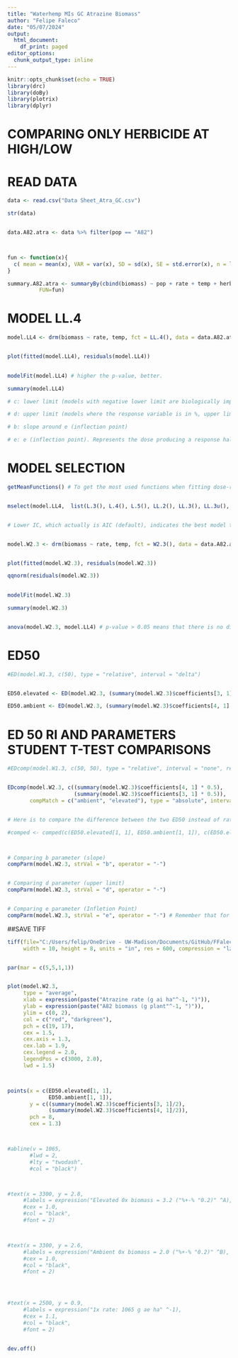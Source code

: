 ```yaml
---
title: "Waterhemp MIs GC Atrazine Biomass"
author: "Felipe Faleco"
date: "05/07/2024"
output:
  html_document:
    df_print: paged
editor_options: 
  chunk_output_type: inline
---
```


```r

knitr::opts_chunk$set(echo = TRUE)
library(drc)
library(doBy)
library(plotrix)
library(dplyr)

```


# COMPARING ONLY HERBICIDE AT HIGH/LOW

# READ DATA

```r

data <- read.csv("Data Sheet_Atra_GC.csv")

str(data)


data.A82.atra <- data %>% filter(pop == "A82")



fun <- function(x){
  c( mean = mean(x), VAR = var(x), SD = sd(x), SE = std.error(x), n = length(x))
}

summary.A82.atra <- summaryBy(cbind(biomass) ~ pop + rate + temp + herb, data = subset(data.A82.atra),
          FUN=fun)


```



# MODEL LL.4

```r

model.LL4 <- drm(biomass ~ rate, temp, fct = LL.4(), data = data.A82.atra, type = "continuous")


plot(fitted(model.LL4), residuals(model.LL4))

                
modelFit(model.LL4) # higher the p-value, better.

summary(model.LL4) 

# c: lower limit (models with negative lower limit are biologically impossible. E.g., negative biomass, negative % biomass reduction, or negative % control)

# d: upper limit (models where the response variable is in %, upper limit bigger than 100% are biologically impossible. E.g., % biomass reduction, % control)

# b: slope around e (inflection point)

# e: e (inflection point). Represents the dose producing a response halfway between the u and l parameters (ED50)

```



# MODEL SELECTION

```r

getMeanFunctions() # To get the most used functions when fitting dose-response curves.


mselect(model.LL4,  list(L.3(), L.4(), L.5(), LL.2(), LL.3(), LL.3u(), LL.4(), LL.5(), W1.2(), W1.3(), W1.4(), W2.2(), W2.3(), W2.4(), BC.4(), BC.5(), LL2.2(), LL2.3(), LL2.3u(), LL2.4(), LL2.5(), AR.2(), AR.3(), MM.2(), MM.3(), baro5()), linreg = T)


# Lower IC, which actually is AIC (default), indicates the best model to be used. On the other hand, the highest the Lack of Fit, better the model. The two-, three-, and four-parameter log-logistic models are are symmetrical around the inflection point (parameter "e") while others (e.g. fiveparameter log-logistic, Gompertz, and Weibull) are asymmetrical. In symmetrical models, the parameter "e" and relative ED50 are identical, that is, they both indicate the dose that reduces the response midway between the upper and lower limits. In asymmetrical models, however, the parameter "e" does not have the same meaning as in symmetrical models, even though it is still the location of the inflection point. Therefore, in asymmetrical models, ED50 should be estimated as "absolute" and not relative.


model.W2.3 <- drm(biomass ~ rate, temp, fct = W2.3(), data = data.A82.atra, type = "continuous")


plot(fitted(model.W2.3), residuals(model.W2.3))

qqnorm(residuals(model.W2.3))

                
modelFit(model.W2.3)

summary(model.W2.3) 


anova(model.W2.3, model.LL4) # p-value > 0.05 means that there is no difference between models. Therefore, we can use model LL.3

```



# ED50

```r

#ED(model.W1.3, c(50), type = "relative", interval = "delta")


ED50.elevated <- ED(model.W2.3, (summary(model.W2.3)$coefficients[3, 1] * 0.5), clevel = "elevated", type = "absolute", interval = "delta")

ED50.ambient <- ED(model.W2.3, (summary(model.W2.3)$coefficients[4, 1] * 0.5), clevel = "ambient", type = "absolute", interval = "delta")


```


# ED 50 RI AND PARAMETERS STUDENT T-TEST COMPARISONS

```r

#EDcomp(model.W1.3, c(50, 50), type = "relative", interval = "none", reverse = F)


EDcomp(model.W2.3, c((summary(model.W2.3)$coefficients[4, 1] * 0.5),
                     (summary(model.W2.3)$coefficients[3, 1] * 0.5)), 
       compMatch = c("ambient", "elevated"), type = "absolute", interval = "none", reverse = T)


# Here is to compare the difference between the two ED50 instead of ratio. However, comped function does not provide a p-value because it uses the likelihood ratio test instead of t-test. We could still determine if the difference between the two ED50 is different than zero by looking the lower and upper confidence intervals which, if zero is not included, it means that the difference between the two ED50 is different than zero. However, we need to make sure that the confidence intervals are estimated correctly, which is difficult when using a LL2.3 model for example which the model uses the log transformed response variable. In this case, confidence intervals should be estimated using the interval = "fls", but this option is not offered in the comped function.  

#comped <- comped(c(ED50.elevated[1, 1], ED50.ambient[1, 1]), c(ED50.elevated[1, 2], ED50.ambient[1, 2]), log = F, operator = "-", level = 0.95)



# Comparing b parameter (slope)
compParm(model.W2.3, strVal = "b", operator = "-")


# Comparing d parameter (upper limit)
compParm(model.W2.3, strVal = "d", operator = "-")


# Comparing e parameter (Infletion Point)
compParm(model.W2.3, strVal = "e", operator = "-") # Remember that for asymmetric models, the parameter"e" does not reflect the ED50. 


```



##SAVE TIFF

```r

tiff(file="C:/Users/felip/OneDrive - UW-Madison/Documents/GitHub/FFaleco/PhD/PhD Projects/Waterhemp/Metabolism Inhibitors/GC/Atrazine/2023/MIs_Atrazine Only_GC_A82_ DR Biomass.tiff",
     width = 10, height = 8, units = "in", res = 600, compression = "lzw")


par(mar = c(5,5,1,1))


plot(model.W2.3,
     type = "average",
     xlab = expression(paste("Atrazine rate (g ai ha"^-1, ")")),
     ylab = expression(paste("A82 biomass (g plant"^-1, ")")),
     ylim = c(0, 2),
     col = c("red", "darkgreen"),
     pch = c(19, 17),
     cex = 1.5,
     cex.axis = 1.3,
     cex.lab = 1.9,
     cex.legend = 2.0,
     legendPos = c(3000, 2.0),
     lwd = 1.5)



points(x = c(ED50.elevated[1, 1],
             ED50.ambient[1, 1]),
       y = c((summary(model.W2.3)$coefficients[3, 1]/2), 
             (summary(model.W2.3)$coefficients[4, 1]/2)),
       pch = 8,
       cex = 1.3)



#abline(v = 1065, 
       #lwd = 2, 
       #lty = "twodash",
       #col = "black")



#text(x = 3300, y = 2.8, 
     #labels = expression("Elevated 0x biomass = 3.2 ("%+-% "0.2)" ^A),
     #cex = 1.0,
     #col = "black",
     #font = 2)



#text(x = 3300, y = 2.6, 
     #labels = expression("Ambient 0x biomass = 2.0 ("%+-% "0.2)" ^B),
     #cex = 1.0,
     #col = "black",
     #font = 2)




#text(x = 2500, y = 0.9, 
     #labels = expression("1x rate: 1065 g ae ha" ^-1),
     #cex = 1.1,
     #col = "black",
     #font = 2)


dev.off()


```

